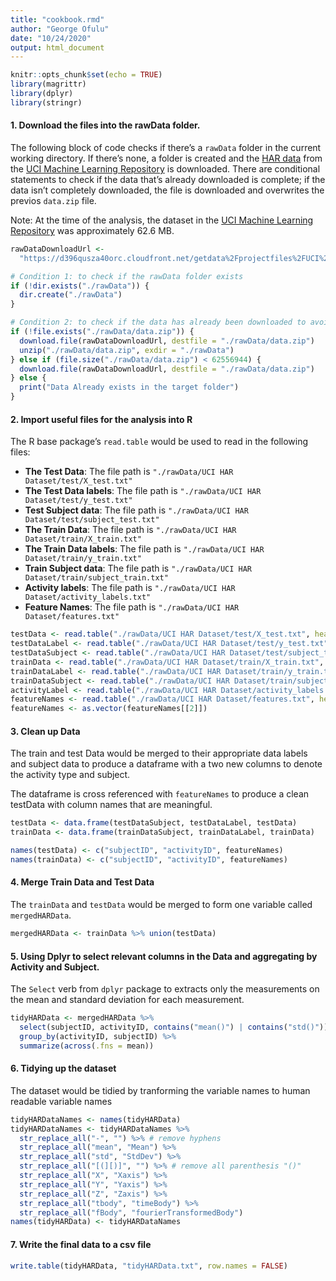 ```yaml
---
title: "cookbook.rmd"
author: "George Ofulu"
date: "10/24/2020"
output: html_document
---
```


```r
knitr::opts_chunk$set(echo = TRUE)
library(magrittr)
library(dplyr)
library(stringr)
```

#### 1. Download the files into the rawData folder.

The following block of code checks if there's a `rawData` folder in the current working directory. If there's none, a folder is created and the [HAR data](https://d396qusza40orc.cloudfront.net/getdata%2Fprojectfiles%2FUCI%20HAR%20Dataset.zip) from the [ UCI Machine Learning Repository](http://archive.ics.uci.edu/ml/datasets/Human+Activity+Recognition+Using+Smartphones) is downloaded. There are conditional statements to check if the data that's already downloaded is complete; if the data isn't completely downloaded, the file is downloaded and overwrites the previos `data.zip` file.

Note: At the time of the analysis, the dataset in the [ UCI Machine Learning Repository](http://archive.ics.uci.edu/ml/datasets/Human+Activity+Recognition+Using+Smartphones) was approximately 62.6 MB.
```r
rawDataDownloadUrl <-
  "https://d396qusza40orc.cloudfront.net/getdata%2Fprojectfiles%2FUCI%20HAR%20Dataset.zip"

# Condition 1: to check if the rawData folder exists
if (!dir.exists("./rawData")) {
  dir.create("./rawData")
}

# Condition 2: to check if the data has already been downloaded to avoid multiple downloads and also to check for an incomplete download.
if (!file.exists("./rawData/data.zip")) {
  download.file(rawDataDownloadUrl, destfile = "./rawData/data.zip")
  unzip("./rawData/data.zip", exdir = "./rawData")
} else if (file.size("./rawData/data.zip") < 62556944) {
  download.file(rawDataDownloadUrl, destfile = "./rawData/data.zip")
} else {
  print("Data Already exists in the target folder")
}
```


#### 2. Import useful files for the analysis into R

The R base package's `read.table` would be used to read in the following files:

- **The Test Data**: The file path is `"./rawData/UCI HAR Dataset/test/X_test.txt"`
- **The Test Data labels**: The file path is `"./rawData/UCI HAR Dataset/test/y_test.txt"`
- **Test Subject data**: The file path is `"./rawData/UCI HAR Dataset/test/subject_test.txt"`
- **The Train Data**: The file path is `"./rawData/UCI HAR Dataset/train/X_train.txt"`
- **The Train Data labels**: The file path is `"./rawData/UCI HAR Dataset/train/y_train.txt"`
- **Train Subject data**: The file path is `"./rawData/UCI HAR Dataset/train/subject_train.txt"`
- **Activity labels**: The file path is `"./rawData/UCI HAR Dataset/activity_labels.txt"`
- **Feature Names**: The file path is `"./rawData/UCI HAR Dataset/features.txt"`
```r
testData <- read.table("./rawData/UCI HAR Dataset/test/X_test.txt", header = FALSE)
testDataLabel <- read.table("./rawData/UCI HAR Dataset/test/y_test.txt", header = FALSE)
testDataSubject <- read.table("./rawData/UCI HAR Dataset/test/subject_test.txt", header = FALSE)
trainData <- read.table("./rawData/UCI HAR Dataset/train/X_train.txt", header = FALSE)
trainDataLabel <- read.table("./rawData/UCI HAR Dataset/train/y_train.txt", header = FALSE)
trainDataSubject <- read.table("./rawData/UCI HAR Dataset/train/subject_train.txt", header = FALSE)
activityLabel <- read.table("./rawData/UCI HAR Dataset/activity_labels.txt", header = FALSE)
featureNames <- read.table("./rawData/UCI HAR Dataset/features.txt", header = FALSE)
featureNames <- as.vector(featureNames[[2]])
```

#### 3. Clean up Data

The train and test Data would be merged to their appropriate data labels and subject data to produce a dataframe with a two new columns to denote the activity type and subject. 

The dataframe is cross referenced with `featureNames` to produce a clean testData with column names that are meaningful.
```r
testData <- data.frame(testDataSubject, testDataLabel, testData)
trainData <- data.frame(trainDataSubject, trainDataLabel, trainData)

names(testData) <- c("subjectID", "activityID", featureNames)
names(trainData) <- c("subjectID", "activityID", featureNames)
```

#### 4. Merge Train Data and Test Data
The `trainData` and `testData` would be merged to form one variable called `mergedHARData`.
```r
mergedHARData <- trainData %>% union(testData)
```

#### 5. Using Dplyr to select relevant columns in the Data and aggregating by Activity and Subject.
The `Select` verb from `dplyr` package to extracts only the measurements on the mean and standard deviation for each measurement.
```r
tidyHARData <- mergedHARData %>%
  select(subjectID, activityID, contains("mean()") | contains("std()")) %>%
  group_by(activityID, subjectID) %>%
  summarize(across(.fns = mean))
```
#### 6. Tidying up the dataset
The dataset would be tidied by tranforming the variable names to human readable variable names
```r
tidyHARDataNames <- names(tidyHARData)
tidyHARDataNames <- tidyHARDataNames %>%
  str_replace_all("-", "") %>% # remove hyphens
  str_replace_all("mean", "Mean") %>%
  str_replace_all("std", "StdDev") %>%
  str_replace_all("[(][)]", "") %>% # remove all parenthesis "()"
  str_replace_all("X", "Xaxis") %>%
  str_replace_all("Y", "Yaxis") %>%
  str_replace_all("Z", "Zaxis") %>%
  str_replace_all("tbody", "timeBody") %>%
  str_replace_all("fBody", "fourierTransformedBody")
names(tidyHARData) <- tidyHARDataNames
```

#### 7. Write the final data to a csv file

```r
write.table(tidyHARData, "tidyHARData.txt", row.names = FALSE)
```
